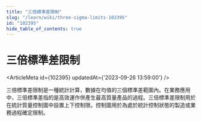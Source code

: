 ```yaml
---
title: "三倍標準差限制"
slug: "/learn/wiki/three-sigma-limits-102395"
id: "102395"
hide_table_of_contents: true
---
```



# 三倍標準差限制

<ArticleMeta id={102395} updatedAt={'2023-09-26 13:59:00'} />
<div className='border-solid border-b border-t-0 my-4 border-[var(--ifm-color-gray-300)]' />

三倍標準差限制是一種統計計算，數據在均值的三個標準差範圍內。在業務應用中，三倍標準差指的是高效運作併產生最高質量產品的過程。三倍標準差限制用於在統計質量控制圖中設置上下控制限。控制圖用於為處於統計控制狀態的製造或業務過程確定限制。
